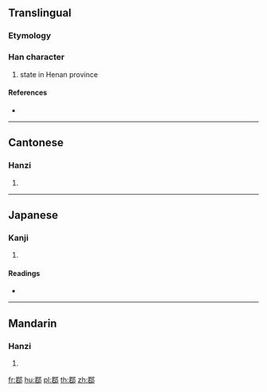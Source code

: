 {{character info/new}}
==Translingual==

===Etymology===
{{Han etym}}

===Han character===
{{Han char|rn=163|rad=邑|as=09|sn=12|four=47627|canj=TRNL,XTRNL|ids=⿰若阝}}

# state in Henan province

====References====
* {{Han ref|kx=1274.180|dkj=39517|dj=1774.040|hdz=63777.040|uh=9100|ud=37120|bh=DC59|bd=56409}}

----

==Cantonese==

===Hanzi===
{{yue-hanzi|jyut=|y=yeuk6}}

# {{defn|lang=yue|sort=邑09}}

----

==Japanese==

===Kanji===
{{ja-kanji|grade=|rs=邑09}}

# {{defn|lang=ja|sort=邑09}}

====Readings====
* {{ja-readings|on=[[じゃく]] (jaku), [[にゃく]] (nyaku), [[ちゃく]] (chaku)|kun=}}

----

==Mandarin==

===Hanzi===
{{cmn-hanzi|pin=[[ruò]] ([[ruo4]]), [[shū]] ([[shu1]])|wg=jo<sup>4</sup>, shu<sup>1</sup>}}

# {{defn|lang=cmn|sort=邑09}}

[[fr:鄀]]
[[hu:鄀]]
[[pl:鄀]]
[[th:鄀]]
[[zh:鄀]]